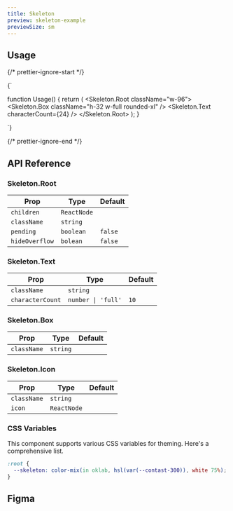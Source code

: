 ```yaml
---
title: Skeleton
preview: skeleton-example
previewSize: sm
---
```


## Usage

{/* prettier-ignore-start */}

<CodeBlock lang="ts">{`

function Usage() {
    return (
        <Skeleton.Root className="w-96">
            <Skeleton.Box className="h-32 w-full rounded-xl" />
            <Skeleton.Text characterCount={24} />
        </Skeleton.Root>
    );
}

`}
</CodeBlock>

{/* prettier-ignore-end */}

## API Reference

### Skeleton.Root

| Prop           | Type        | Default |
| -------------- | ----------- | ------- |
| `children`     | `ReactNode` |         |
| `className`    | `string`    |         |
| `pending`      | `boolean`   | `false` |
| `hideOverflow` | `bolean`    | `false` |

### Skeleton.Text

| Prop             | Type               | Default |
| ---------------- | ------------------ | ------- |
| `className`      | `string`           |         |
| `characterCount` | `number \| 'full'` | `10`    |

### Skeleton.Box

| Prop        | Type     | Default |
| ----------- | -------- | ------- |
| `className` | `string` |         |

### Skeleton.Icon

| Prop        | Type        | Default |
| ----------- | ----------- | ------- |
| `className` | `string`    |         |
| `icon`      | `ReactNode` |         |

### CSS Variables

This component supports various CSS variables for theming. Here's a comprehensive list.

```css
:root {
  --skeleton: color-mix(in oklab, hsl(var(--contast-300)), white 75%);
}
```

## Figma

<Figma url="https://www.figma.com/design/GAKpWYdZ0ZVOSFtNPHliJM/Soul-Vibe?node-id=5256-93319" />
